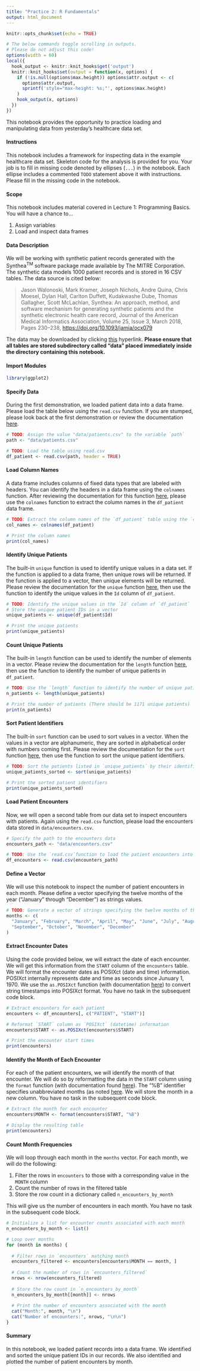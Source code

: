 ```yaml
---
title: "Practice 2: R Fundamentals"
output: html_document
---
```


```r
knitr::opts_chunk$set(echo = TRUE)

# The below commands toggle scrolling in outputs.
# Please do not adjust this code!
options(width = 60)
local({
  hook_output <- knitr::knit_hooks$get('output')
  knitr::knit_hooks$set(output = function(x, options) {
    if (!is.null(options$max.height)) options$attr.output <- c(
      options$attr.output,
      sprintf('style="max-height: %s;"', options$max.height)
    )
    hook_output(x, options)
  })
})
```

This notebook provides the opportunity to practice loading and manipulating data from yesterday's healthcare data set.

#### Instructions

This notebook includes a framework for inspecting data in the example healthcare data set. Skeleton code for the analysis is provided for you. Your job is to fill in missing code denoted by ellipses (`...`) in the notebook. Each ellipse includes a commented `TODO` statement above it with instructions. Please fill in the missing code in the notebook.

#### Scope

This notebook includes material covered in Lecture 1: Programming Basics. You will have a chance to...

1. Assign variables
2. Load and inspect data frames

#### Data Description

We will be working with synthetic patient records generated with the Synthea$^{\text{TM}}$ software package made available by The MITRE Corporation. The synthetic data models 1000 patient records and is stored in 16 CSV tables. The data source is cited below:

>Jason Walonoski, Mark Kramer, Joseph Nichols, Andre Quina, Chris Moesel, Dylan Hall, Carlton Duffett, Kudakwashe Dube, Thomas Gallagher, Scott McLachlan, Synthea: An approach, method, and software mechanism for generating synthetic patients and the synthetic electronic health care record, Journal of the American Medical Informatics Association, Volume 25, Issue 3, March 2018, Pages 230–238, [https://doi.org/10.1093/jamia/ocx079](https://doi.org/10.1093/jamia/ocx079)

The data may be downloaded by clicking [this](https://synthetichealth.github.io/synthea-sample-data/downloads/synthea_sample_data_csv_apr2020.zip) hyperlink. **Please ensure that all tables are stored subdirectory called "data" placed immediately inside the directory containing this notebook.**

#### Import Modules

```r
library(ggplot2)
```

#### Specify Data

During the first demonstration, we loaded patient data into a data frame. Please load the table below using the `read.csv` function. If you are stumped, please look back at the first demonstration or review the documentation [here](https://www.rdocumentation.org/packages/qtl2/versions/0.32/topics/read_csv).

```r
# TODO: Assign the value "data/patients.csv" to the variable `path`
path <- "data/patients.csv"

# TODO: Load the table using read.csv
df_patient <- read.csv(path, header = TRUE)
```

#### Load Column Names

A data frame includes columns of fixed data types that are labeled with headers. You can identify the headers in a data frame using the `colnames` function. After reviewing the documentation for this function [here](https://www.rdocumentation.org/packages/base/versions/3.6.2/topics/row%2Bcolnames), please use the `colnames` function to extract the column names in the `df_patient` data frame.

```r
# TODO: Extract the column names of the `df_patient` table using the `colnames` function
col_names <- colnames(df_patient)

# Print the column names
print(col_names)
```

#### Identify Unique Patients

The built-in `unique` function is used to identify unique values in a data set. If the function is applied to a data frame, then unique rows will be returned. If the function is applied to a vector, then unique elements will be returned. Please review the documentation for the `unique` function [here](https://www.rdocumentation.org/packages/base/versions/3.6.2/topics/unique), then use the function to identify the unique values in the `Id` column of `df_patient`.

```r
# TODO: Identify the unique values in the `Id` column of `df_patient`
# Store the unique patient IDs in a vector
unique_patients <- unique(df_patient$Id)

# Print the unique patients
print(unique_patients)
```

#### Count Unique Patients

The built-in `length` function can be used to identify the number of elements in a vector. Please review the documentation for the `length` function [here](https://www.rdocumentation.org/packages/base/versions/3.6.2/topics/length), then use the function to identify the number of unique patients in `df_patient`.

```r
# TODO: Use the `length` function to identify the number of unique patients in `df_patient`
n_patients <- length(unique_patients)

# Print the number of patients (There should be 1171 unique patients)
print(n_patients)
```

#### Sort Patient Identifiers

The built-in `sort` function can be used to sort values in a vector. When the values in a vector are alphanumeric, they are sorted in alphabetical order with numbers coming first. Please review the documentation for the `sort` function [here](https://www.rdocumentation.org/packages/base/versions/3.6.2/topics/sort), then use the function to sort the unique patient identifiers.

```r
# TODO: Sort the patients listed in `unique_patients` by their identifiers
unique_patients_sorted <- sort(unique_patients)

# Print the sorted patient identifiers
print(unique_patients_sorted)
```

#### Load Patient Encounters

Now, we will open a second table from our data set to inspect encounters with patients. Again using the `read.csv` function, please load the encounters data stored in `data/encounters.csv`.

```r
# Specify the path to the encounters data
encounters_path <- "data/encounters.csv"

# TODO: Use the `read.csv`function to load the patient encounters into a data frame
df_encounters <- read.csv(encounters_path)
```

#### Define a Vector

We will use this notebook to inspect the number of patient encounters in each month. Please define a vector specifying the twelve months of the year ("January" through "December") as strings values.

```r
# TODO: Generate a vector of strings specifying the twelve months of the year
months <- c(
  "January", "February", "March", "April", "May", "June", "July", "August",
  "September", "October", "November", "December"
)
```

#### Extract Encounter Dates

Using the code provided below, we will extract the date of each encounter. We will get this information from the `START` column of the `encounters` table. We will format the encounter dates as POSIXct (date and time) information. POSIXct internally represents date and time as seconds since Junuary 1, 1970. We use the `as.POSIXct` function (with documentation [here](https://www.rdocumentation.org/packages/base/versions/3.6.2/topics/as.POSIX*)) to convert string timestamps into POSIXct format. You have no task in the subsequent code block.

```r
# Extract encounters for each patient
encounters <- df_encounters[, c("PATIENT", "START")]

# Reformat `START` column as `POSIXct` (datetime) information
encounters$START <- as.POSIXct(encounters$START)

# Print the encounter start times
print(encounters)
```

#### Identify the Month of Each Encounter

For each of the patient encounters, we will identify the month of that encounter. We will do so by reformatting the data in the `START` column using the `format` function (with documentation found [here](https://www.rdocumentation.org/packages/base/versions/3.6.2/topics/format)). The "%B" identifier specifies unabbreviated months (as noted [here](https://www.statmethods.net/input/dates.html). We will store the month in a new column. You have no task in the subsequent code block.

```r
# Extract the month for each encounter
encounters$MONTH <- format(encounters$START, "%B")

# Display the resulting table
print(encounters)
```

#### Count Month Frequencies

We will loop through each month in the `months` vector. For each month, we will do the following:

1. Filter the rows in `encounters` to those with a corresponding value in the `MONTH` column
2. Count the number of rows in the filtered table
3. Store the row count in a dictionary called `n_encounters_by_month`

This will give us the number of encounters in each month. You have no task in the subsequent code block.

```r
# Initialize a list for encounter counts associated with each month
n_encounters_by_month <- list()

# Loop over months
for (month in months) {
  
  # Filter rows in `encounters` matching month
  encounters_filtered <- encounters[encounters$MONTH == month, ]
  
  # Count the number of rows in `encounters_filtered`
  nrows <- nrow(encounters_filtered)
  
  # Store the row count in `n_encounters_by_month`
  n_encounters_by_month[[month]] <- nrows
  
  # Print the number of encounters associated with the month
  cat("Month:", month, "\n")
  cat("Number of encounters:", nrows, "\n\n")
}
```

#### Summary

In this notebook, we loaded patient records into a data frame. We identified and sorted the unique patient IDs in our records. We also identified and plotted the number of patient encounters by month.
